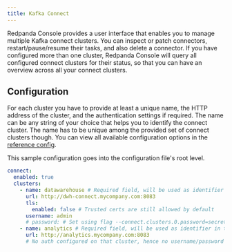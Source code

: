 ```yaml
---
title: Kafka Connect
---
```


<head>
    <meta name="title" content="Kafka Connect in Redpanda Console | Redpanda Docs"/>
    <meta name="description" content="Connecting one or more Kafka connect clusters with your Redpanda Console deployment."/>
</head>

Redpanda Console provides a user interface that enables you to manage multiple Kafka connect clusters.
You can inspect or patch connectors, restart/pause/resume their tasks, and also delete a connector.
If you have configured more than one cluster, Redpanda Console will query all configured connect
clusters for their status, so that you can have an overview across all your connect clusters.

## Configuration

For each cluster you have to provide at least a unique name, 
the HTTP address of the cluster, and the authentication settings if required. The name can be any string of your choice that
helps you to identify the connect cluster. The name has to be unique among the provided set of connect clusters though.
You can view all available configuration options in the [reference config](/docs/console/reference/config).

This sample configuration goes into the configuration file's root level. 

```yaml
connect:
  enabled: true
  clusters:
    - name: datawarehouse # Required field, will be used as identifier in the frontend
      url: http://dwh-connect.mycompany.com:8083
      tls:
        enabled: false # Trusted certs are still allowed by default
      username: admin
      # password: # Set using flag --connect.clusters.0.password=secret
    - name: analytics # Required field, will be used as identifier in the frontend
      url: http://analytics.mycompany.com:8083
      # No auth configured on that cluster, hence no username/password set
```
